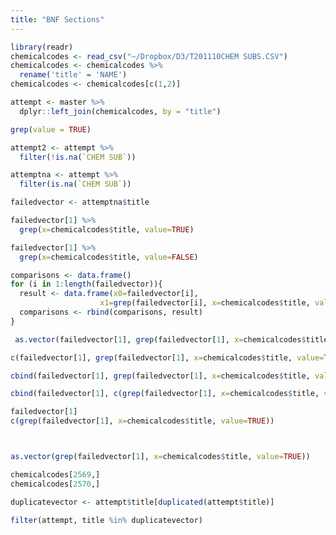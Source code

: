 ```yaml
---
title: "BNF Sections"
---
```


```r
library(readr)
chemicalcodes <- read_csv("~/Dropbox/D3/T201110CHEM SUBS.CSV")
chemicalcodes <- chemicalcodes %>%
  rename('title' = 'NAME')
chemicalcodes <- chemicalcodes[c(1,2)]
```

```r
attempt <- master %>%
  dplyr::left_join(chemicalcodes, by = "title")
```


```r


grep(value = TRUE)

attempt2 <- attempt %>%
  filter(!is.na(`CHEM SUB`))

attemptna <- attempt %>%
  filter(is.na(`CHEM SUB`))

failedvector <- attemptna$title

failedvector[1] %>%
  grep(x=chemicalcodes$title, value=TRUE)

failedvector[1] %>%
  grep(x=chemicalcodes$title, value=FALSE)

comparisons <- data.frame()
for (i in 1:length(failedvector)){
  result <- data.frame(x0=failedvector[i],
                    x1=grep(failedvector[i], x=chemicalcodes$title, value=TRUE))
  comparisons <- rbind(comparisons, result)
}

 as.vector(failedvector[1], grep(failedvector[1], x=chemicalcodes$title, value=TRUE))

c(failedvector[1], grep(failedvector[1], x=chemicalcodes$title, value=TRUE))

cbind(failedvector[1], grep(failedvector[1], x=chemicalcodes$title, value=TRUE))

cbind(failedvector[1], c(grep(failedvector[1], x=chemicalcodes$title, value=TRUE)))

failedvector[1]
c(grep(failedvector[1], x=chemicalcodes$title, value=TRUE))



as.vector(grep(failedvector[1], x=chemicalcodes$title, value=TRUE))

chemicalcodes[2569,]
chemicalcodes[2570,]

duplicatevector <- attempt$title[duplicated(attempt$title)]

filter(attempt, title %in% duplicatevector)
```

